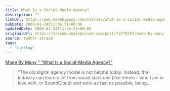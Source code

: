 ```yaml
---
title: What Is a Social-Media Agency?
description: ""
linkUrl: https://www.madebymany.com/stories/what-is-a-social-media-agency
pubDate: 2009-01-24T11:36:51+00:00
updatedDate: 2009-01-24T11:36:51+00:00
originalUrl: https://stream.anglepoised.com/post/72778797/made-by-many-blog-archive-what-is-a
source: tumblr stream
tags:
  - "linklog"
---
```


[Made By Many &#8221; &#8220;What Is a Social-Media Agency?&#8221;][1]

> &ldquo;The old digital agency model is not helpful today. Instead, the industry can learn a lot from social start-ups (like Vimeo &#8211; who I am in love with, or SoundCloud) and work as fast as possible, being&hellip;

[1]: https://www.madebymany.com/stories/what-is-a-social-media-agency
